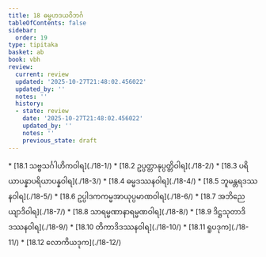 ```yaml
---
title: 18 ဓမ္မဟဒယဝိဘင်္ဂ
tableOfContents: false
sidebar:
  order: 19
type: tipitaka
basket: ab
book: vbh
review:
  current: review
  updated: '2025-10-27T21:48:02.456022'
  updated_by: ''
  notes: ''
  history:
  - state: review
    date: '2025-10-27T21:48:02.456022'
    updated_by: ''
    notes: ''
    previous_state: draft
---
```



<ReviewStatus review={frontmatter.review} showDetails={true} />

<HypothesisAnnotation frontmatter={frontmatter} />

<DynamicBreadcrumb />



<TableOfContents book="vbh" section="18">
* [18.1 သဗ္ဗသင်္ဂါဟိကဝါရ](./18-1/)
* [18.2 ဥပ္ပတ္တာနုပ္ပတ္တိဝါရ](./18-2/)
* [18.3 ပရိယာပန္နာပရိယာပန္နဝါရ](./18-3/)
* [18.4 ဓမ္မဒဿနဝါရ](./18-4/)
* [18.5 ဘူမန္တရဒဿနဝါရ](./18-5/)
* [18.6 ဥပ္ပါဒကကမ္မအာယုပ္ပမာဏဝါရ](./18-6/)
* [18.7 အဘိညေယျာဒိဝါရ](./18-7/)
* [18.8 သာရမ္မဏာနာရမ္မဏဝါရ](./18-8/)
* [18.9 ဒိဋ္ဌသုတာဒိဒဿနဝါရ](./18-9/)
* [18.10 တိကာဒိဒဿနဝါရ](./18-10/)
* [18.11 ရူပဒုက](./18-11/)
* [18.12 လောကိယဒုက](./18-12/)
</TableOfContents>